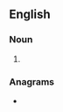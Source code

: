 ==English==

===Noun===
{{en-noun|?}}

# {{initialism of|chronic granulomatous disease|lang=en}}

===Anagrams===
* {{anagrams|en|a=cdg|CDG|Cdg.|DCG|GCD|GDC|gcd}}